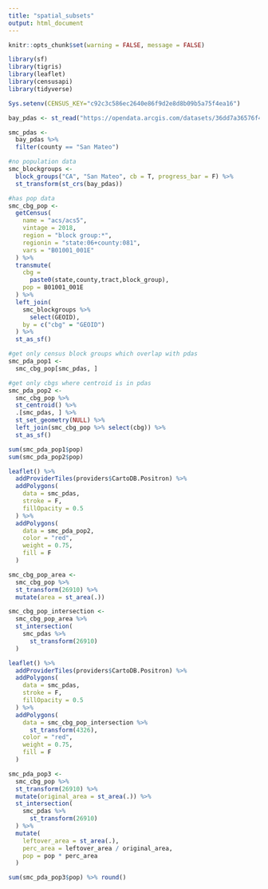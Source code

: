 ```yaml
---
title: "spatial_subsets"
output: html_document
---
```


```r
knitr::opts_chunk$set(warning = FALSE, message = FALSE)
```
```r
library(sf)
library(tigris)
library(leaflet)
library(censusapi)
library(tidyverse)

Sys.setenv(CENSUS_KEY="c92c3c586ec2640e86f9d2e8d8b09b5a75f4ea16")
```
```r
bay_pdas <- st_read("https://opendata.arcgis.com/datasets/36dd7a36576f42d4a3d6b0708e3982f4_0.geojson")

smc_pdas <-
  bay_pdas %>% 
  filter(county == "San Mateo")

#no population data
smc_blockgroups <- 
  block_groups("CA", "San Mateo", cb = T, progress_bar = F) %>% 
  st_transform(st_crs(bay_pdas))

#has pop data
smc_cbg_pop <-
  getCensus(
    name = "acs/acs5",
    vintage = 2018,
    region = "block group:*", 
    regionin = "state:06+county:081",
    vars = "B01001_001E"
  ) %>%
  transmute(
    cbg =
      paste0(state,county,tract,block_group),
    pop = B01001_001E
  ) %>% 
  left_join(
    smc_blockgroups %>% 
      select(GEOID), 
    by = c("cbg" = "GEOID")
  ) %>% 
  st_as_sf()

#get only census block groups which overlap with pdas
smc_pda_pop1 <-
  smc_cbg_pop[smc_pdas, ]

#get only cbgs where centroid is in pdas
smc_pda_pop2 <-
  smc_cbg_pop %>%
  st_centroid() %>%
  .[smc_pdas, ] %>%
  st_set_geometry(NULL) %>% 
  left_join(smc_cbg_pop %>% select(cbg)) %>% 
  st_as_sf()

sum(smc_pda_pop1$pop)
sum(smc_pda_pop2$pop)
```
```r
leaflet() %>% 
  addProviderTiles(providers$CartoDB.Positron) %>% 
  addPolygons(
    data = smc_pdas,
    stroke = F,
    fillOpacity = 0.5
  ) %>% 
  addPolygons(
    data = smc_pda_pop2,
    color = "red",
    weight = 0.75,
    fill = F
  )
```
```r
smc_cbg_pop_area <-
  smc_cbg_pop %>% 
  st_transform(26910) %>% 
  mutate(area = st_area(.))

smc_cbg_pop_intersection <-
  smc_cbg_pop_area %>% 
  st_intersection(
    smc_pdas %>% 
      st_transform(26910)
  )

leaflet() %>% 
  addProviderTiles(providers$CartoDB.Positron) %>% 
  addPolygons(
    data = smc_pdas,
    stroke = F,
    fillOpacity = 0.5
  ) %>% 
  addPolygons(
    data = smc_cbg_pop_intersection %>% 
      st_transform(4326),
    color = "red",
    weight = 0.75,
    fill = F
  )

smc_pda_pop3 <-
  smc_cbg_pop %>% 
  st_transform(26910) %>% 
  mutate(original_area = st_area(.)) %>% 
  st_intersection(
    smc_pdas %>% 
      st_transform(26910)
  ) %>% 
  mutate(
    leftover_area = st_area(.),
    perc_area = leftover_area / original_area,
    pop = pop * perc_area
  )

sum(smc_pda_pop3$pop) %>% round()
```

